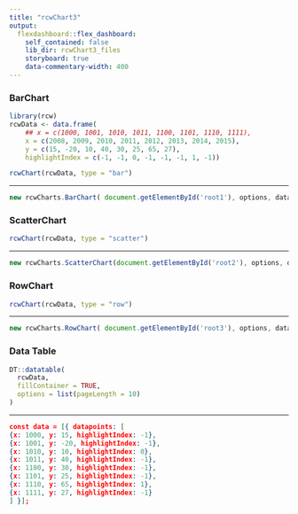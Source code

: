 ```yaml
---
title: "rcwChart3"
output:
  flexdashboard::flex_dashboard:
    self_contained: false
    lib_dir: rcwChart3_files
    storyboard: true
    data-commentary-width: 400
---
```


### BarChart {data-commentary-width=500}

```r
library(rcw)
rcwData <- data.frame(
    ## x = c(1000, 1001, 1010, 1011, 1100, 1101, 1110, 1111),
    x = c(2008, 2009, 2010, 2011, 2012, 2013, 2014, 2015),
    y = c(15, -20, 10, 40, 30, 25, 65, 27),
    highlightIndex = c(-1, -1, 0, -1, -1, -1, 1, -1))
```

```r
rcwChart(rcwData, type = "bar")
```

***

```js
new rcwCharts.BarChart( document.getElementById('root1'), options, data);
```


### ScatterChart {data-commentary-width=500}

```r
rcwChart(rcwData, type = "scatter")
```

***

```js
new rcwCharts.ScatterChart(document.getElementById('root2'), options, data);
```

### RowChart {data-commentary-width=500}

```r
rcwChart(rcwData, type = "row")
```

***

```js
new rcwCharts.RowChart( document.getElementById('root3'), options, data);
```


### Data Table {data-commentary-width=400}

```r
DT::datatable(
  rcwData,
  fillContainer = TRUE,
  options = list(pageLength = 10)
)
```

***

```json
const data = [{ datapoints: [
{x: 1000, y: 15, highlightIndex: -1},
{x: 1001, y: -20, highlightIndex: -1},
{x: 1010, y: 10, highlightIndex: 0},
{x: 1011, y: 40, highlightIndex: -1},
{x: 1100, y: 30, highlightIndex: -1},
{x: 1101, y: 25, highlightIndex: -1},
{x: 1110, y: 65, highlightIndex: 1},
{x: 1111, y: 27, highlightIndex: -1}
] }];
```

